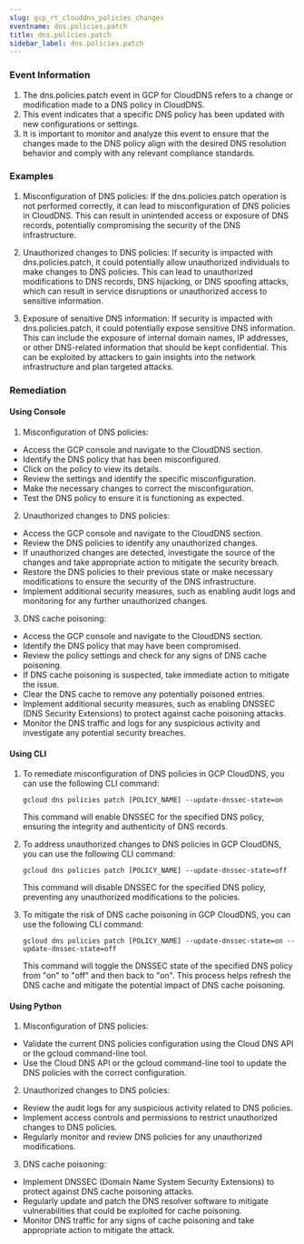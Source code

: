 ```yaml
--- 
slug: gcp_rt_clouddns_policies_changes
eventname: dns.policies.patch
title: dns.policies.patch
sidebar_label: dns.policies.patch
---
```

                       
### Event Information

1. The dns.policies.patch event in GCP for CloudDNS refers to a change or modification made to a DNS policy in CloudDNS.
2. This event indicates that a specific DNS policy has been updated with new configurations or settings.
3. It is important to monitor and analyze this event to ensure that the changes made to the DNS policy align with the desired DNS resolution behavior and comply with any relevant compliance standards.


### Examples

1. Misconfiguration of DNS policies: If the dns.policies.patch operation is not performed correctly, it can lead to misconfiguration of DNS policies in CloudDNS. This can result in unintended access or exposure of DNS records, potentially compromising the security of the DNS infrastructure.

2. Unauthorized changes to DNS policies: If security is impacted with dns.policies.patch, it could potentially allow unauthorized individuals to make changes to DNS policies. This can lead to unauthorized modifications to DNS records, DNS hijacking, or DNS spoofing attacks, which can result in service disruptions or unauthorized access to sensitive information.

3. Exposure of sensitive DNS information: If security is impacted with dns.policies.patch, it could potentially expose sensitive DNS information. This can include the exposure of internal domain names, IP addresses, or other DNS-related information that should be kept confidential. This can be exploited by attackers to gain insights into the network infrastructure and plan targeted attacks.

### Remediation

#### Using Console

1. Misconfiguration of DNS policies:
- Access the GCP console and navigate to the CloudDNS section.
- Identify the DNS policy that has been misconfigured.
- Click on the policy to view its details.
- Review the settings and identify the specific misconfiguration.
- Make the necessary changes to correct the misconfiguration.
- Test the DNS policy to ensure it is functioning as expected.

2. Unauthorized changes to DNS policies:
- Access the GCP console and navigate to the CloudDNS section.
- Review the DNS policies to identify any unauthorized changes.
- If unauthorized changes are detected, investigate the source of the changes and take appropriate action to mitigate the security breach.
- Restore the DNS policies to their previous state or make necessary modifications to ensure the security of the DNS infrastructure.
- Implement additional security measures, such as enabling audit logs and monitoring for any further unauthorized changes.

3. DNS cache poisoning:
- Access the GCP console and navigate to the CloudDNS section.
- Identify the DNS policy that may have been compromised.
- Review the policy settings and check for any signs of DNS cache poisoning.
- If DNS cache poisoning is suspected, take immediate action to mitigate the issue.
- Clear the DNS cache to remove any potentially poisoned entries.
- Implement additional security measures, such as enabling DNSSEC (DNS Security Extensions) to protect against cache poisoning attacks.
- Monitor the DNS traffic and logs for any suspicious activity and investigate any potential security breaches.

#### Using CLI

1. To remediate misconfiguration of DNS policies in GCP CloudDNS, you can use the following CLI command:
   ```
   gcloud dns policies patch [POLICY_NAME] --update-dnssec-state=on
   ```
   This command will enable DNSSEC for the specified DNS policy, ensuring the integrity and authenticity of DNS records.

2. To address unauthorized changes to DNS policies in GCP CloudDNS, you can use the following CLI command:
   ```
   gcloud dns policies patch [POLICY_NAME] --update-dnssec-state=off
   ```
   This command will disable DNSSEC for the specified DNS policy, preventing any unauthorized modifications to the policies.

3. To mitigate the risk of DNS cache poisoning in GCP CloudDNS, you can use the following CLI command:
   ```
   gcloud dns policies patch [POLICY_NAME] --update-dnssec-state=on --update-dnssec-state=off
   ```
   This command will toggle the DNSSEC state of the specified DNS policy from "on" to "off" and then back to "on". This process helps refresh the DNS cache and mitigate the potential impact of DNS cache poisoning.

#### Using Python

1. Misconfiguration of DNS policies:
- Validate the current DNS policies configuration using the Cloud DNS API or the gcloud command-line tool.
- Use the Cloud DNS API or the gcloud command-line tool to update the DNS policies with the correct configuration.

2. Unauthorized changes to DNS policies:
- Review the audit logs for any suspicious activity related to DNS policies.
- Implement access controls and permissions to restrict unauthorized changes to DNS policies.
- Regularly monitor and review DNS policies for any unauthorized modifications.

3. DNS cache poisoning:
- Implement DNSSEC (Domain Name System Security Extensions) to protect against DNS cache poisoning attacks.
- Regularly update and patch the DNS resolver software to mitigate vulnerabilities that could be exploited for cache poisoning.
- Monitor DNS traffic for any signs of cache poisoning and take appropriate action to mitigate the attack.


 